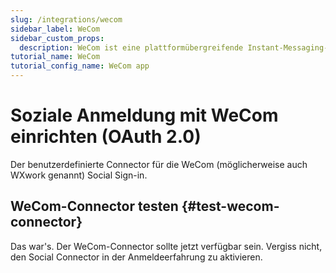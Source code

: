```yaml
---
slug: /integrations/wecom
sidebar_label: WeCom
sidebar_custom_props:
  description: WeCom ist eine plattformübergreifende Instant-Messaging-App für Teams. Es ist die Enterprise-Version von WeChat.
tutorial_name: WeCom
tutorial_config_name: WeCom app
---
```




# Soziale Anmeldung mit WeCom einrichten (OAuth 2.0)

Der benutzerdefinierte Connector für die WeCom (möglicherweise auch WXwork genannt) Social Sign-in.

<GuideTip />

<Integration />

## WeCom-Connector testen \{#test-wecom-connector}

Das war's. Der WeCom-Connector sollte jetzt verfügbar sein. Vergiss nicht, den <MainSiteUrl href="/connectors/social-connectors#enable-social-sign-in">Social Connector in der Anmeldeerfahrung zu aktivieren</MainSiteUrl>.
